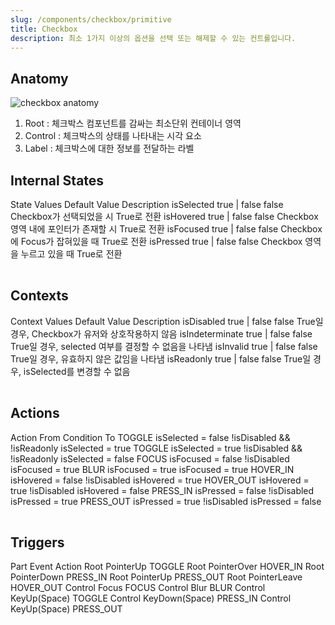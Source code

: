 ```yaml
---
slug: /components/checkbox/primitive
title: Checkbox
description: 최소 1가지 이상의 옵션을 선택 또는 해제할 수 있는 컨트롤입니다.
---
```


## Anatomy

![checkbox anatomy](./checkbox-anatomy.png)

1. Root : 체크박스 컴포넌트를 감싸는 최소단위 컨테이너 영역
2. Control : 체크박스의 상태를 나타내는 시각 요소
3. Label : 체크박스에 대한 정보를 전달하는 라벨

## Internal States

<Table>
  <TableHead>
    <TableRow>
      <TableData>State</TableData>
      <TableData>Values</TableData>
      <TableData>Default Value</TableData>
      <TableData>Description</TableData>
    </TableRow>
  </TableHead>
  <TableBody>
    <TableRow>
      <TableData>isSelected</TableData>
      <TableData>true | false</TableData>
      <TableData>false</TableData>
      <TableData>Checkbox가 선택되었을 시 True로 전환</TableData>
    </TableRow>
    <TableRow>
      <TableData>isHovered</TableData>
      <TableData>true | false</TableData>
      <TableData>false</TableData>
      <TableData>Checkbox 영역 내에 포인터가 존재할 시 True로 전환</TableData>
    </TableRow>
    <TableRow>
      <TableData>isFocused</TableData>
      <TableData>true | false</TableData>
      <TableData>false</TableData>
      <TableData>Checkbox에 Focus가 잡혀있을 때 True로 전환</TableData>
    </TableRow>
    <TableRow>
      <TableData>isPressed</TableData>
      <TableData>true | false</TableData>
      <TableData>false</TableData>
      <TableData>Checkbox 영역을 누르고 있을 때 True로 전환</TableData>
    </TableRow>
  </TableBody>
</Table>

## Contexts

<Table>
  <TableHead>
    <TableRow>
      <TableData>Context</TableData>
      <TableData>Values</TableData>
      <TableData>Default Value</TableData>
      <TableData>Description</TableData>
    </TableRow>
  </TableHead>
  <TableBody>
    <TableRow>
      <TableData>isDisabled</TableData>
      <TableData>true | false</TableData>
      <TableData>false</TableData>
      <TableData>True일 경우, Checkbox가 유저와 상호작용하지 않음</TableData>
    </TableRow>
    <TableRow>
      <TableData>isIndeterminate</TableData>
      <TableData>true | false</TableData>
      <TableData>false</TableData>
      <TableData>
        True일 경우, selected 여부를 결정할 수 없음을 나타냄
      </TableData>
    </TableRow>
    <TableRow>
      <TableData>isInvalid</TableData>
      <TableData>true | false</TableData>
      <TableData>false</TableData>
      <TableData>True일 경우, 유효하지 않은 값임을 나타냄</TableData>
    </TableRow>
    <TableRow>
      <TableData>isReadonly</TableData>
      <TableData>true | false</TableData>
      <TableData>false</TableData>
      <TableData>True일 경우, isSelected를 변경할 수 없음</TableData>
    </TableRow>
  </TableBody>
</Table>

## Actions

<Table>
  <TableHead>
    <TableRow>
      <TableData>Action</TableData>
      <TableData>From</TableData>
      <TableData>Condition</TableData>
      <TableData>To</TableData>
    </TableRow>
  </TableHead>
  <TableBody>
    <TableRow>
      <TableData>TOGGLE</TableData>
      <TableData>isSelected = false</TableData>
      <TableData>!isDisabled && !isReadonly</TableData>
      <TableData>isSelected = true</TableData>
    </TableRow>
    <TableRow>
      <TableData>TOGGLE</TableData>
      <TableData>isSelected = true</TableData>
      <TableData>!isDisabled && !isReadonly</TableData>
      <TableData>isSelected = false</TableData>
    </TableRow>
    <TableRow>
      <TableData>FOCUS</TableData>
      <TableData>isFocused = false</TableData>
      <TableData>!isDisabled</TableData>
      <TableData>isFocused = true</TableData>
    </TableRow>
    <TableRow>
      <TableData>BLUR</TableData>
      <TableData>isFocused = true</TableData>
      <TableData></TableData>
      <TableData>isFocused = true</TableData>
    </TableRow>
    <TableRow>
      <TableData>HOVER_IN</TableData>
      <TableData>isHovered = false</TableData>
      <TableData>!isDisabled</TableData>
      <TableData>isHovered = true</TableData>
    </TableRow>
    <TableRow>
      <TableData>HOVER_OUT</TableData>
      <TableData>isHovered = true</TableData>
      <TableData>!isDisabled</TableData>
      <TableData>isHovered = false</TableData>
    </TableRow>
    <TableRow>
      <TableData>PRESS_IN</TableData>
      <TableData>isPressed = false</TableData>
      <TableData>!isDisabled</TableData>
      <TableData>isPressed = true</TableData>
    </TableRow>
    <TableRow>
      <TableData>PRESS_OUT</TableData>
      <TableData>isPressed = true</TableData>
      <TableData>!isDisabled</TableData>
      <TableData>isPressed = false</TableData>
    </TableRow>
  </TableBody>
</Table>

## Triggers

<Table>
  <TableHead>
    <TableRow>
      <TableData>Part</TableData>
      <TableData>Event</TableData>
      <TableData>Action</TableData>
    </TableRow>
  </TableHead>
  <TableBody>
    <TableRow>
      <TableData>Root</TableData>
      <TableData>PointerUp</TableData>
      <TableData>TOGGLE</TableData>
    </TableRow>
    <TableRow>
      <TableData>Root</TableData>
      <TableData>PointerOver</TableData>
      <TableData>HOVER_IN</TableData>
    </TableRow>
    <TableRow>
      <TableData>Root</TableData>
      <TableData>PointerDown</TableData>
      <TableData>PRESS_IN</TableData>
    </TableRow>
    <TableRow>
      <TableData>Root</TableData>
      <TableData>PointerUp</TableData>
      <TableData>PRESS_OUT</TableData>
    </TableRow>
    <TableRow>
      <TableData>Root</TableData>
      <TableData>PointerLeave</TableData>
      <TableData>HOVER_OUT</TableData>
    </TableRow>
    <TableRow>
      <TableData>Control</TableData>
      <TableData>Focus</TableData>
      <TableData>FOCUS</TableData>
    </TableRow>
    <TableRow>
      <TableData>Control</TableData>
      <TableData>Blur</TableData>
      <TableData>BLUR</TableData>
    </TableRow>
    <TableRow>
      <TableData>Control</TableData>
      <TableData>KeyUp(Space)</TableData>
      <TableData>TOGGLE</TableData>
    </TableRow>
    <TableRow>
      <TableData>Control</TableData>
      <TableData>KeyDown(Space)</TableData>
      <TableData>PRESS_IN</TableData>
    </TableRow>
    <TableRow>
      <TableData>Control</TableData>
      <TableData>KeyUp(Space)</TableData>
      <TableData>PRESS_OUT</TableData>
    </TableRow>
  </TableBody>
</Table>
